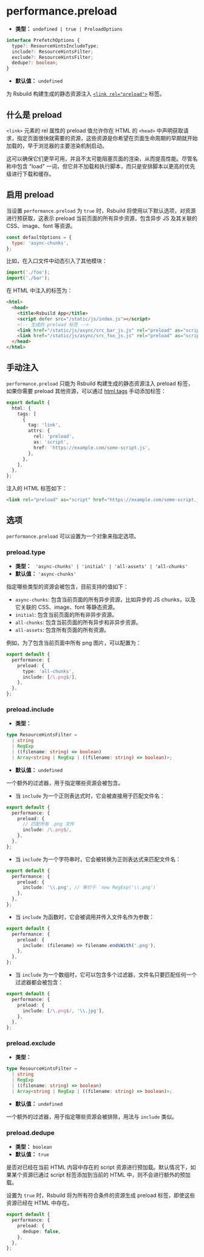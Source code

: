 # performance.preload

- **类型：** `undefined | true | PreloadOptions`

```ts
interface PrefetchOptions {
  type?: ResourceHintsIncludeType;
  include?: ResourceHintsFilter;
  exclude?: ResourceHintsFilter;
  dedupe?: boolean;
}
```

- **默认值：** `undefined`

为 Rsbuild 构建生成的静态资源注入 [`<link rel="preload">`](https://developer.mozilla.org/zh-CN/docs/Web/HTML/Attributes/rel/preload) 标签。

## 什么是 preload

`<link>` 元素的 rel 属性的 preload 值允许你在 HTML 的 `<head>` 中声明获取请求，指定页面很快就需要的资源，这些资源是你希望在页面生命周期的早期就开始加载的，早于浏览器的主要渲染机制启动。

这可以确保它们更早可用，并且不太可能阻塞页面的渲染，从而提高性能。尽管名称中包含 "load" 一词，但它并不加载和执行脚本，而只是安排脚本以更高的优先级进行下载和缓存。

## 启用 preload

当设置 `performance.preload` 为 `true` 时，Rsbuild 将使用以下默认选项，对资源进行预获取，这表示 preload 当前页面的所有异步资源，包含异步 JS 及其关联的 CSS、image、font 等资源。

```js
const defaultOptions = {
  type: 'async-chunks',
};
```

比如，在入口文件中动态引入了其他模块：

```js title="index.js"
import('./foo');
import('./bar');
```

在 HTML 中注入的标签为：

```html
<html>
  <head>
    <title>Rsbuild App</title>
    <script defer src="/static/js/index.js"></script>
    <!-- 生成的 preload 标签 -->
    <link href="/static/js/async/src_bar_js.js" rel="preload" as="script" />
    <link href="/static/js/async/src_foo_js.js" rel="preload" as="script" />
  </head>
</html>
```

## 手动注入

`performance.preload` 只能为 Rsbuild 构建生成的静态资源注入 preload 标签，如果你需要 preload 其他资源，可以通过 [html.tags](/config/html/tags) 手动添加标签：

```ts title="rsbuild.config.ts"
export default {
  html: {
    tags: [
      {
        tag: 'link',
        attrs: {
          rel: 'preload',
          as: 'script',
          href: 'https://example.com/some-script.js',
        },
      },
    ],
  },
};
```

注入的 HTML 标签如下：

```html
<link rel="preload" as="script" href="https://example.com/some-script.js" />
```

## 选项

`performance.preload` 可以设置为一个对象来指定选项。

### preload.type

- **类型：** ` 'async-chunks' | 'initial' | 'all-assets' | 'all-chunks'`
- **默认值：** `'async-chunks'`

指定哪些类型的资源会被包含，目前支持的值如下：

- `async-chunks`: 包含当前页面的所有异步资源，比如异步的 JS chunks，以及它关联的 CSS、image、font 等静态资源。
- `initial`: 包含当前页面的所有非异步资源。
- `all-chunks`: 包含当前页面的所有异步和非异步资源。
- `all-assets`: 包含所有页面的所有资源。

例如，为了包含当前页面中所有 png 图片，可以配置为：

```ts title="rsbuild.config.ts"
export default {
  performance: {
    preload: {
      type: 'all-chunks',
      include: [/\.png$/],
    },
  },
};
```

### preload.include

- **类型：**

```ts
type ResourceHintsFilter =
  | string
  | RegExp
  | ((filename: string) => boolean)
  | Array<string | RegExp | ((filename: string) => boolean)>;
```

- **默认值：** `undefined`

一个额外的过滤器，用于指定哪些资源会被包含。

- 当 `include` 为一个正则表达式时，它会被直接用于匹配文件名：

```ts title="rsbuild.config.ts"
export default {
  performance: {
    preload: {
      // 匹配所有 .png 文件
      include: /\.png$/,
    },
  },
};
```

- 当 `include` 为一个字符串时，它会被转换为正则表达式来匹配文件名：

```ts title="rsbuild.config.ts"
export default {
  performance: {
    preload: {
      include: '\\.png', // 等价于 `new RegExp('\\.png')`
    },
  },
};
```

- 当 `include` 为函数时，它会被调用并传入文件名作为参数：

```ts title="rsbuild.config.ts"
export default {
  performance: {
    preload: {
      include: (filename) => filename.endsWith('.png'),
    },
  },
};
```

- 当 `include` 为一个数组时，它可以包含多个过滤器，文件名只要匹配任何一个过滤器都会被包含：

```ts title="rsbuild.config.ts"
export default {
  performance: {
    preload: {
      include: [/\.png$/, '\\.jpg'],
    },
  },
};
```

### preload.exclude

- **类型：**

```ts
type ResourceHintsFilter =
  | string
  | RegExp
  | ((filename: string) => boolean)
  | Array<string | RegExp | ((filename: string) => boolean)>;
```

- **默认值：** `undefined`

一个额外的过滤器，用于指定哪些资源会被排除，用法与 `include` 类似。

### preload.dedupe

- **类型：** `boolean`
- **默认值：** `true`

是否对已经在当前 HTML 内容中存在的 script 资源进行预加载。默认情况下，如果某个资源已通过 script 标签添加到当前的 HTML 中，则不会进行额外的预加载。

设置为 `true` 时，Rsbuild 将为所有符合条件的资源生成 preload 标签，即使这些资源已经在 HTML 中存在。

```ts title="rsbuild.config.ts"
export default {
  performance: {
    preload: {
      dedupe: false,
    },
  },
};
```
